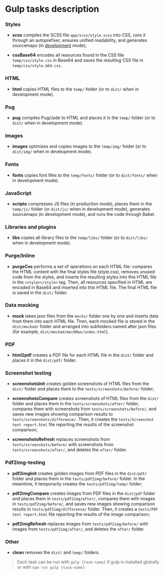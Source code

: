 
<Meta title='Get started/Gulp tasks' />


# Gulp tasks description

### Styles

- **scss** compiles the SCSS file `app/scss/style.scss` into CSS, runs it through an autoprefixer, ensures unified
readability, and generates sourcemaps (in [development](?path=/story/get-started-npm-scripts--page) mode);

- **cssBase64** encodes all resources found in the CSS file `temp/css/style.css` in Base64 and saves the resulting CSS
file in `temp/css/style.b64.css`.

### HTML

- **html** copies HTML files to the `temp/` folder (or to `dist/` when in development mode).

### Pug

- **pug** compiles Pug/Jade to HTML and places it in the `temp/` folder (or to `dist/` when in development mode).

### Images

- **images** optimizes and copies images to the `temp/img/` folder (or to `dist/img/` when in development mode).

### Fonts

- **fonts** copies font files to the `temp/fonts/` folder (or to `dist/fonts/` when in development mode).

### JavaScript

- **scripts** compresses JS files (in production mode), places them in the `temp/js/` folder (or `dist/js/` when in
development mode), generates sourcemaps (in development mode), and runs the code through Babel.

### Libraries and plugins

- **libs** copies all library files to the `temp/libs/` folder (or to `dist/libs/` when in development mode).

### Purge/Inline

- **purgeCss** performs a set of operations on each HTML file: compares the HTML content with the final styles file
(style.css), removes unused code from the styles, and inserts the resulting styles into this HTML file in the
`<style></style>` tag. Then, all resources specified in HTML are encoded in Base64 and inserted into this HTML file. The
final HTML file is saved in the `dist/` folder.

### Data mocking

- **mock** takes json files from the `mocks/` folder one by one and inserts data from them into each HTML file. Then,
each mocked file is stored in the `dist/mocked/` folder and arranged into subfolders named after json files (for
example, `dist/mocked/mockMax/index.html`).

### PDF

- **html2pdf** creates a PDF file for each HTML file in the `dist/` folder and places it in the `dist/pdf/` folder.

### Screenshot testing

- **screenshotsInit** creates golden screenshots of HTML files from the `dist/` folder and places them to the
`tests/screenshots/before/` folder;

- **screenshotsCompare** creates screenshots of HTML files from the `dist/` folder and places them in the
`tests/screenshots/after/` folder, compares them with screenshots from `tests/screenshots/before/`, and saves new images
showing comparison results to `tests/screenshots/difference/`. Then, it creates the `tests/Screenshot test report.html`
file reporting the results of the screenshot comparison;

- **screenshotsRefresh** replaces screenshots from `tests/screenshots/before/` with screenshots from
`tests/screenshots/after/`, and deletes the `after/` folder.

### Pdf2img-testing

- **pdf2imgInit** creates golden images from PDF files in the `dist/pdf/` folder and places them in the
`tests/pdf2img/before/` folder. In the meantime, it temporarily creates the `tests/pdf2img/temp/` folder;

- **pdf2imgCompare** creates images from PDF files in the `dist/pdf` folder and places them in `tests/pdf2img/after/`,
compares them with images in `tests/pdf2img/before/`, and saves new images showing comparison results in
`tests/pdf2img/difference/` folder. Then, it creates a `tests/PDF test report.html` file reporting the results of the
image comparison;

- **pdf2imgRefresh** replaces images from `tests/pdf2img/before/` with images from `tests/pdf2img/after/`, and deletes
the `after/` folder.

### Other

- **clean** removes the `dist/` and `temp/` folders.

> Each task can be run with `gulp {task-name}` if gulp is installed globally or with `npm run gulp {task-name}`
